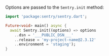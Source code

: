 Options are passed to the `Sentry.init` method:

```dart
import 'package:sentry/sentry.dart';

Future<void> main() async {
  await Sentry.init((options) => options
    ..dsn = '___PUBLIC_DSN___'
    ..release = 'my-project-name@2.3.12'
    ..environment = 'staging');
}
```
